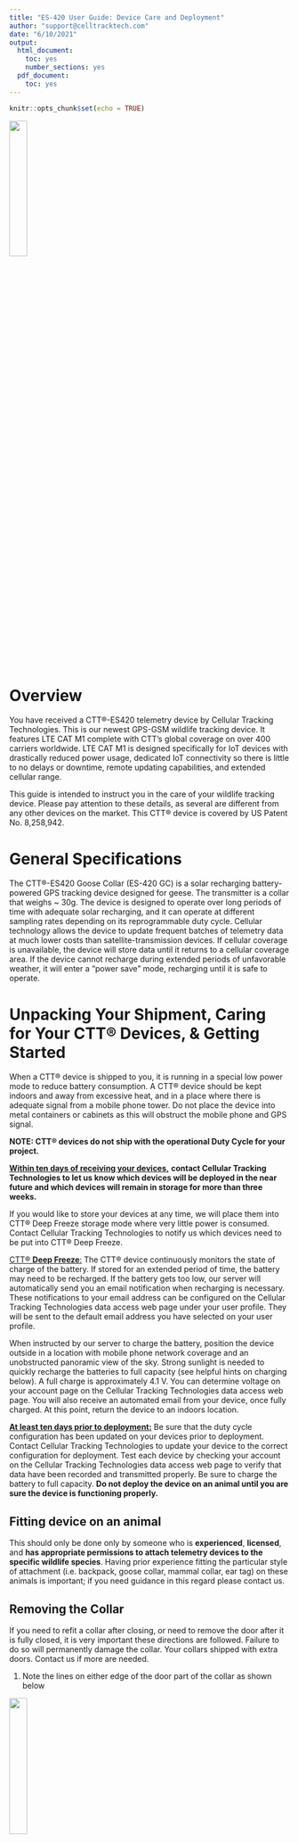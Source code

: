 ```yaml
---
title: "ES-420 User Guide: Device Care and Deployment"
author: "support@celltracktech.com"
date: "6/10/2021"
output:
  html_document:
    toc: yes
    number_sections: yes
  pdf_document:
    toc: yes
---
```


```r
knitr::opts_chunk$set(echo = TRUE)
```

\newpage

![](/Users/davidlapuma/Dropbox/CTT_Git/ctt_documentation/images/GooseCollarLatty06082021.jpg){#id .class width=25%}


# Overview

You have received a CTT®-ES420 telemetry device by Cellular Tracking Technologies. This is our newest GPS-GSM wildlife tracking device. It features LTE CAT M1 complete with CTT’s global coverage on over 400 carriers worldwide. LTE CAT M1 is designed specifically for IoT devices with drastically reduced power usage, dedicated IoT connectivity so there is little to no delays or downtime, remote updating capabilities, and extended cellular range. 

This guide is intended to instruct you in the care of your wildlife tracking device. Please pay attention to these details, as several are different from any other devices on the market. This CTT® device is covered by US Patent No. 8,258,942.

# General Specifications

The CTT®-ES420 Goose Collar (ES-420 GC) is a solar recharging battery-powered GPS tracking device designed for geese. The transmitter is a collar that weighs ~ 30g. The device is designed to operate over long periods of time with adequate solar recharging, and it can operate at different sampling rates depending on its reprogrammable duty cycle. Cellular technology allows the device to update frequent batches of telemetry data at much lower costs than satellite-transmission devices. If cellular coverage is unavailable, the device will store data until it returns to a cellular coverage area. If the device cannot recharge during extended periods of unfavorable weather, it will enter a "power save" mode, recharging until it is safe to operate.

# Unpacking Your Shipment, Caring for Your CTT® Devices, & Getting Started

When a CTT® device is shipped to you, it is running in a special low power mode to reduce battery consumption. A CTT® device should be kept indoors and away from excessive heat, and in a place where there is adequate signal from a mobile phone tower. Do not place the device into metal containers or cabinets as this will obstruct the mobile phone and GPS signal.

**NOTE: CTT® devices do not ship with the operational Duty Cycle for your project.**
 
**<u>Within ten days of receiving your devices,</u>** **contact Cellular Tracking Technologies to let us know which devices will be deployed in the near future and which devices will remain in storage for more than three weeks.**
 
If you would like to store your devices at any time, we will place them into CTT® Deep Freeze storage mode where very little power is consumed. Contact Cellular Tracking Technologies to notify us which devices need to be put into CTT® Deep Freeze.

<u>CTT® **Deep Freeze**:</u> The CTT® device continuously monitors the state of charge of the battery. If stored for an extended period of time, the battery may need to be recharged. If the battery gets too low, our server will automatically send you an email notification when recharging is necessary. These notifications to your email address can be configured on the Cellular Tracking Technologies data access web page under your user profile. They will be sent to the default email address you have selected on your user profile.
 
When instructed by our server to charge the battery, position the device outside in a location with mobile phone network coverage and an unobstructed panoramic view of the sky. Strong sunlight is needed to quickly recharge the batteries to full capacity (see helpful hints on charging below). A full charge is approximately 4.1 V. You can determine voltage on your account page on the Cellular Tracking Technologies data access web page. You will also receive an automated email from your device, once fully charged. At this point, return the device to an indoors location.

**<u>At least ten days prior to deployment:</u>** Be sure that the duty cycle configuration has been updated on your devices prior to deployment. Contact Cellular Tracking Technologies to update your device to the correct configuration for deployment. Test each device by checking your account on the Cellular Tracking Technologies data access web page to verify that data have been recorded and transmitted properly. Be sure to charge the battery to full capacity. **Do not deploy the device on an animal until you are sure the device is functioning properly.**

## Fitting device on an animal

This should only be done only by someone who is **experienced**, **licensed**, and **has appropriate permissions to attach telemetry devices to the specific wildlife species**. Having prior experience fitting the particular style of attachment (i.e. backpack, goose collar, mammal collar, ear tag) on these animals is important; if you need guidance in this regard please contact us.

## Removing the Collar 

If you need to refit a collar after closing, or need to remove the door after it is fully closed, it is very important these directions are followed. Failure to do so will permanently damage the collar. Your collars shipped with extra doors. Contact us if more are needed.

1. Note the lines on either edge of the door part of the collar as shown below

![](/Users/davidlapuma/Dropbox/CTT_Git/ctt_documentation/images/Cut point.jpg){#id .class width=25%}


2. To remove cut only the red line section of the tab on the door
3. We recommend using small side cutters/ wire cutters as show below:

![](/Users/davidlapuma/Dropbox/CTT_Git/ctt_documentation/images/snips.jpg){#id .class width=25%}

4. Cut from the top and only the line section of the door. Do not cut into the main unit. 

![](/Users/davidlapuma/Dropbox/CTT_Git/ctt_documentation/images/Cut point_plyers.jpg){#id .class width=25%}


<u>**IMPORTANT!**</u> For the ES-420 GC units, the **GPS bump** goes **towards the sky**. The sliding door will slide **down** into place until it locks.

## Helpful hints

There are some basic operating principles about this telemetry device of which you should be aware:
 
### Test Devices before Deployment

Check the GPS Data Collection & Cellular Data Connection for at least 24 hours in the area near where you will deploy them. This is always good policy. Check your account online to verify that each device transmitted appropriate data.
 
### Recharging the Battery

The optimal position for recharging is outside, with the solar panel facing south and tilted 45 degrees above horizontal, all day long. Devices running a low-power duty cycle should be stored <u>safely indoors</u> until the battery needs to be charged (~3.7 V). Recharge batteries outside as described above. Return devices to an inside location when full charge is reached (~4.1 V). Battery voltage can be monitored on the Cellular Tracking Technologies user interface website.

### Handle with Care

The devices are heat sensitive. They are designed to function well in outdoor environments; however, excessive heat (for example that which occurs on the dashboard of a car parked in direct sunlight) may permanently damage the waterproof seal or components in the device. While the telemetry device continuously monitors for excessive heat, and will not charge the battery if the device gets too hot, these conditions could <u>permanently</u> damage the device. **Cellular Tracking Technologies does not warranty telemetry devices damaged by exposure to excessive heat.**
 

## Feedback

Because you are using a relatively new telemetry system, please be sure to take extensive notes on the device, its performance, and improvements you would like to see. We are constantly working to develop our tracking devices’ hardware and operating systems and your feedback is priceless! We stand behind our products and continue our support for our customers and clients.

# Programming Specifications

## Duty Cycle

**ATTENTION:** All devices are shipped in a special low power mode. They connect to the Cellular Tracking Technologies server on Monday, Wednesday and Friday. Additionally, we have a special **motion activated cellular connection trigger**. Please only perform this procedure in an area that has GSM cellular coverage. To perform a cellular data connection on demand within 5 minutes, do the following: Hold the device with the solar panel facing up and then proceed to **shake the device up and down continuously (as though it is a clogged salt shaker) for 45 seconds without stopping.** Then set the device down on a flat surface with GPS UP for up to 5 minutes. You can then verify that the device transmitted successfully by logging in to your account on the Cellular Tracking Technologies website. Please note that the device needs **>50 seconds of up/down agitation, and only on the precise axis that is up/down when the solar panel is facing straight up (the angle that would be optimized for solar energy from a direct overhead light source.)** This way, the device will be able to connect and download the specific duty cycle configuration file for your project at a time that is convenient to you, independent of the scheduled connections.  If check-in does not occur within 5 minutes, attempt again, paying close attention to the angle at which the device is held and that the up/down motion persists for at least 45 seconds.
 
To ensure that the correct duty cycle for your project is set to be downloaded by these devices, please email Jessica Formento at [jessica.formento@celltracktech.com](mailto:jessica.formento@celltracktech.com), and cc: [sales@celltracktech.com](mailto:sales@celltracktech.com). You can also call us directly at 609-889-0305. <u>**If you do not contact us, the duty cycle for these devices will remain unchanged**.</u>

# Navigating the new ES-420 User Interface (UI) Website

## Logging in

The ES-420 line of transmitters has a new portal independent from the old CTT web portal. Upon shipping your ES-420 you will be emailed your credentials for this new login, as well as a list of your Device IDs. To log into your new account please visit the ES-420 web portal here:

https://beta.internetofwildlife.com/

## Main Page

*This section is still under construction and new data will be added imminently. Please check the online version for the most up-to-date user guide.*

![](/Users/davidlapuma/Desktop/420 UI Slide 1.png){#id .class width=100%}
\newpage

## Charts Tab

*This section is still under construction and new data will be added imminently. Please check the online version for the most up-to-date user guide.*

![](/Users/davidlapuma/Desktop/420 UI Slide 2 Charts.png){#id .class width=100%}

![](/Users/davidlapuma/Desktop/420 UI Slide 2.1 Charts Zoom.png){#id .class width=100%}

![](/Users/davidlapuma/Desktop/420 UI Slide 2.3 Battery Chart Zoom and Zoom Out Button.png){#id .class width=100%}

\newpage

## Data Grid Tab

*This section is still under construction and new data will be added imminently. Please check the online version for the most up-to-date user guide.*

![](/Users/davidlapuma/Desktop/420 UI Slide 3 Data Grid.png){#id .class width=100%}

## Configuration Tab

From the configuration tab you can see both the current configuration loaded on your unit, and the assignment history.

## Current Assignment Sub-tab

This panel shows the **latest configuration** running on the unit **since the last check-in**. <u>**This is important, because newly assigned configs will not update until the check-in following the one where the unit took the config.**</u> 

*This section is still under construction and new data will be added imminently. Please check the online version for the most up-to-date user guide.*

![](/Users/davidlapuma/Desktop/420 UI Slide 4 Config.png){#id .class width=100%}
\newpage

## Assignment History Sub-tab

This section is under construction and new data will be added imminently. Please check the online version for the most up-to-date user guide.

![](/Users/davidlapuma/Desktop/420 UI Slide 5 Config Assign Hist.png){#id .class width=100%}

## Download Tab

*This section is still under construction and new data will be added imminently. Please check the online version for the most up-to-date user guide.*

![](/Users/davidlapuma/Desktop/420 UI Slide 6 Download Data.png){#id .class width=100%}


# Further Support

*If for any reason you need further support with your Cellular Tracking Technologies ES-420 device, please email support@celltracktech.com or call us during business hours, 9am - 5pm Monday to Friday at 609-889-0305.*

